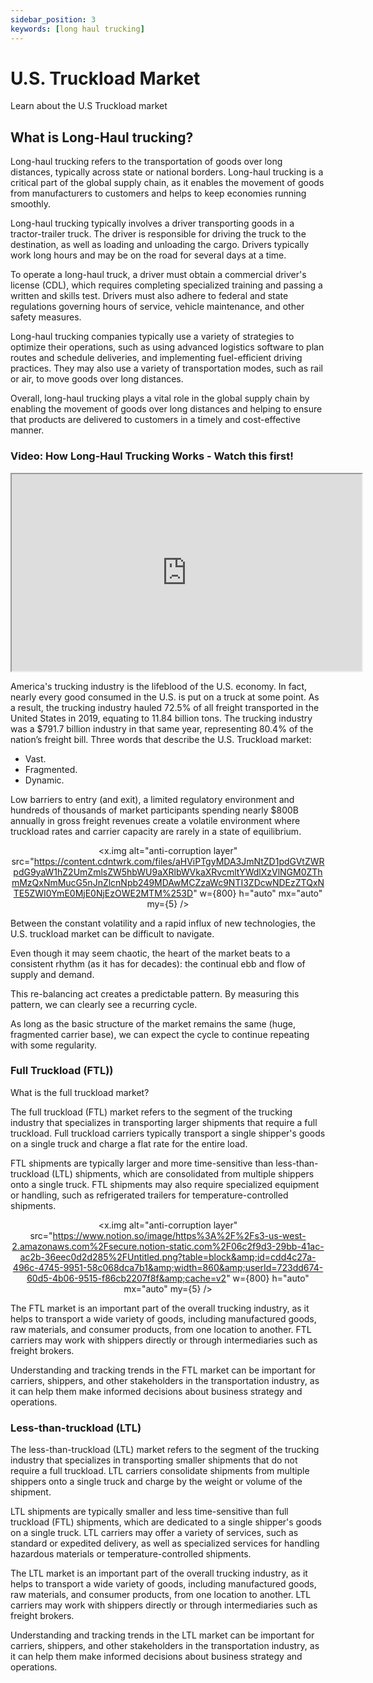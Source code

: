 ```yaml
---
sidebar_position: 3
keywords: [long haul trucking]
---
```



# U.S. Truckload Market

Learn about the U.S Truckload market

## What is Long-Haul trucking?

Long-haul trucking refers to the transportation of goods over long distances, typically across state or national borders. Long-haul trucking is a critical part of the global supply chain, as it enables the movement of goods from manufacturers to customers and helps to keep economies running smoothly.

Long-haul trucking typically involves a driver transporting goods in a tractor-trailer truck. The driver is responsible for driving the truck to the destination, as well as loading and unloading the cargo. Drivers typically work long hours and may be on the road for several days at a time.

To operate a long-haul truck, a driver must obtain a commercial driver's license (CDL), which requires completing specialized training and passing a written and skills test. Drivers must also adhere to federal and state regulations governing hours of service, vehicle maintenance, and other safety measures.

Long-haul trucking companies typically use a variety of strategies to optimize their operations, such as using advanced logistics software to plan routes and schedule deliveries, and implementing fuel-efficient driving practices. They may also use a variety of transportation modes, such as rail or air, to move goods over long distances.

Overall, long-haul trucking plays a vital role in the global supply chain by enabling the movement of goods over long distances and helping to ensure that products are delivered to customers in a timely and cost-effective manner.

### Video: How Long-Haul Trucking Works - **Watch this first!**

<iframe
  width="560"
  height="315"
  src="https://www.youtube.com/embed/QlPrAKtegFQ"
  allow="accelerometer; autoplay; encrypted-media; gyroscope; picture-in-picture"
></iframe>

<br />

America's trucking industry is the lifeblood of the U.S. economy. In fact, nearly every good consumed in the U.S. is put on a truck at some point. As a result, the trucking industry hauled 72.5% of all freight transported in the United States in 2019, equating to 11.84 billion tons. The trucking industry was a $791.7 billion industry in that same year, representing 80.4% of the nation’s freight bill.
Three words that describe the U.S. Truckload market:

- Vast.
- Fragmented.
- Dynamic.

Low barriers to entry (and exit), a limited regulatory environment and hundreds of thousands of market participants spending nearly $800B annually in gross freight revenues create a volatile environment where truckload rates and carrier capacity are rarely in a state of equilibrium.

<div align="center">

<x.img
  alt="anti-corruption layer"
  src="https://content.cdntwrk.com/files/aHViPTgyMDA3JmNtZD1pdGVtZWRpdG9yaW1hZ2UmZmlsZW5hbWU9aXRlbWVkaXRvcmltYWdlXzVlNGM0ZThmMzQxNmMucG5nJnZlcnNpb249MDAwMCZzaWc9NTI3ZDcwNDEzZTQxNTE5ZWI0YmE0MjE0NjEzOWE2MTM%253D"
  w={800}
  h="auto"
  mx="auto"
  my={5}
/>
</div>

Between the constant volatility and a rapid influx of new technologies, the U.S. truckload market can be difficult to navigate.

Even though it may seem chaotic, the heart of the market beats to a consistent rhythm (as it has for decades): the continual ebb and flow of supply and demand.

This re-balancing act creates a predictable pattern. By measuring this pattern, we can clearly see a recurring cycle.

As long as the basic structure of the market remains the same (huge, fragmented carrier base), we can expect the cycle to continue repeating with some regularity.

### **Full Truckload (FTL))**

What is the full truckload market?

The full truckload (FTL) market refers to the segment of the trucking industry that specializes in transporting larger shipments that require a full truckload. Full truckload carriers typically transport a single shipper's goods on a single truck and charge a flat rate for the entire load.

FTL shipments are typically larger and more time-sensitive than less-than-truckload (LTL) shipments, which are consolidated from multiple shippers onto a single truck. FTL shipments may also require specialized equipment or handling, such as refrigerated trailers for temperature-controlled shipments.

<div align="center">

<x.img
  alt="anti-corruption layer"
  src="https://www.notion.so/image/https%3A%2F%2Fs3-us-west-2.amazonaws.com%2Fsecure.notion-static.com%2F06c2f9d3-29bb-41ac-ac2b-36eec0d2d285%2FUntitled.png?table=block&amp;id=cdd4c27a-496c-4745-9951-58c068dca7b1&amp;width=860&amp;userId=723dd674-60d5-4b06-9515-f86cb2207f8f&amp;cache=v2"
  w={800}
  h="auto"
  mx="auto"
  my={5}
/>
</div>

The FTL market is an important part of the overall trucking industry, as it helps to transport a wide variety of goods, including manufactured goods, raw materials, and consumer products, from one location to another. FTL carriers may work with shippers directly or through intermediaries such as freight brokers.

Understanding and tracking trends in the FTL market can be important for carriers, shippers, and other stakeholders in the transportation industry, as it can help them make informed decisions about business strategy and operations.

### **Less-than-truckload (LTL)**

The less-than-truckload (LTL) market refers to the segment of the trucking industry that specializes in transporting smaller shipments that do not require a full truckload. LTL carriers consolidate shipments from multiple shippers onto a single truck and charge by the weight or volume of the shipment.

LTL shipments are typically smaller and less time-sensitive than full truckload (FTL) shipments, which are dedicated to a single shipper's goods on a single truck. LTL carriers may offer a variety of services, such as standard or expedited delivery, as well as specialized services for handling hazardous materials or temperature-controlled shipments.

The LTL market is an important part of the overall trucking industry, as it helps to transport a wide variety of goods, including manufactured goods, raw materials, and consumer products, from one location to another. LTL carriers may work with shippers directly or through intermediaries such as freight brokers.

Understanding and tracking trends in the LTL market can be important for carriers, shippers, and other stakeholders in the transportation industry, as it can help them make informed decisions about business strategy and operations.
